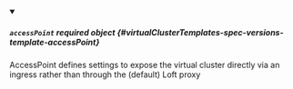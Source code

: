 


<details className="config-field" data-expandable="true" open>
<summary>

##### `accessPoint` <span className="config-field-required" data-required="false">required</span> <span className="config-field-type">object</span> <span className="config-field-default"></span> <span className="config-field-enum"></span> {#virtualClusterTemplates-spec-versions-template-accessPoint}

AccessPoint defines settings to expose the virtual cluster directly via an ingress rather than
through the (default) Loft proxy

</summary>

<PartialAccessPointreference />


</details>
